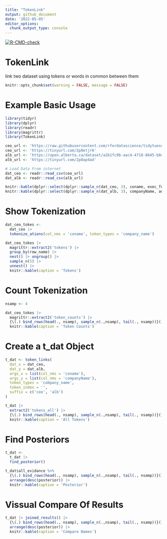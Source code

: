 ```yaml
---
title: "TokenLink"
output: github_document
date: '2022-05-05'
editor_options: 
  chunk_output_type: console
---
```

<!-- badges: start -->
[![R-CMD-check](https://github.com/csps-efpc/TokenLink/workflows/R-CMD-check/badge.svg)](https://github.com/csps-efpc/TokenLink/actions)
<!-- badges: end -->



# TokenLink
link two dataset using tokens or words in common between them


```r
knitr::opts_chunk$set(warning = FALSE, message = FALSE) 


```

# Example Basic Usage

```r
library(tidyr)
library(dplyr)
library(readr)
library(magrittr)
library(TokenLink)

ceo_url <- 'https://raw.githubusercontent.com/rfordatascience/tidytuesday/master/data/2021/2021-04-27/departures.csv'
ceo_url <- 'https://tinyurl.com/2p8etjr6'
alb_url <- 'https://open.alberta.ca/dataset/a2b1fc9b-aac4-4718-8645-b0466ca5ec57/resource/3da9a7f9-bd34-48c0-841f-19c856b551ad/download/foodindustry.csv'
alb_url <- 'https://tinyurl.com/2p8ap4ad'

# Load Data From internet
dat_ceo <- readr::read_csv(ceo_url)
dat_alb <- readr::read_csv(alb_url)
```


```r
knitr::kable(dplyr::select(dplyr::sample_n(dat_ceo, 3), coname, exec_fullname), caption = "CEO Resignation data from tidy Tuesday", floating.environment="sidewaystable")
knitr::kable(dplyr::select(dplyr::sample_n(dat_alb, 3), companyName, address, town, province ), caption = "Some Dataset I found on Open Canada", floating.environment="sidewaystable")
```




# Show Tokenization
```r
dat_ceo_tokes <- 
  dat_ceo |> 
  tokenize_ations(col_nms = 'coname', token_types = 'company_name') 

dat_ceo_tokes |>
  magrittr::extract2('tokens') |> 
  group_by(row_name) |>
  nest() |> ungroup() |>
  sample_n(5) |>
  unnest() |>
  knitr::kable(caption = 'Tokens')
```

# Count Tokenization
```r
nsamp <- 4

dat_ceo_tokes |> 
  magrittr::extract2('token_counts') |> 
  {\(.) bind_rows(head(., nsamp), sample_n(.,nsamp), tail(., nsamp))}() |>
  knitr::kable(caption = 'Token Counts')
```


# Create a t_dat Object
```r
t_dat <- token_links(
  dat_x = dat_ceo,
  dat_y = dat_alb,
  args_x = list(col_nms = 'coname'),
  args_y = list(col_nms = 'companyName'),
  token_types = 'company_name',
  token_index = '',
  suffix = c('ceo', 'alb')
)

t_dat |>
  extract2('tokens_all') |>
  {\(.) bind_rows(head(., nsamp), sample_n(.,nsamp), tail(., nsamp))}() |>
  knitr::kable(caption = 'All Tokens')
```



# Find Posteriors
```r
t_dat <- 
  t_dat |> 
  find_posterior()

t_dat$all_evidance %>% 
  {\(.) bind_rows(head(., nsamp), sample_n(.,nsamp), tail(., nsamp))}() |>
  arrange(desc(posterior)) |>
  knitr::kable(caption = 'Posterior')
```



# Vissual Compare Of Results
```r
t_dat |> joined_results() |>
  {\(.) bind_rows(head(., nsamp), sample_n(.,nsamp), tail(., nsamp))}() |>
  arrange(desc(posterior)) |>
  knitr::kable(caption = 'Compare Names')
```
